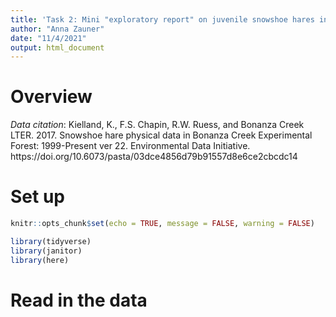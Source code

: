 ```yaml
---
title: 'Task 2: Mini "exploratory report" on juvenile snowshoe hares in Bonanza Creek'
author: "Anna Zauner"
date: "11/4/2021"
output: html_document
---
```

# Overview

*Data citation*: Kielland, K., F.S. Chapin, R.W. Ruess, and Bonanza Creek LTER. 2017. Snowshoe hare physical data in Bonanza Creek Experimental Forest: 1999-Present ver 22. Environmental Data Initiative. https://doi.org/10.6073/pasta/03dce4856d79b91557d8e6ce2cbcdc14

# Set up

```r
knitr::opts_chunk$set(echo = TRUE, message = FALSE, warning = FALSE)

library(tidyverse)
library(janitor)
library(here)

```

# Read in the data
